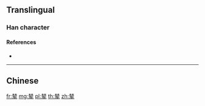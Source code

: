{{character info/new}}
{{also|輦}}
==Translingual==

===Han character===
{{Han char|rn=159|rad=车|as=08|sn=12|four=|canj=QOKQ|ids=⿱㚘车}}

====References====
* {{Han ref|kx=1250.241|hdz=53537.010|uh=8F87|ud=36743}}

----

==Chinese==
{{zh-see|輦}}

[[fr:辇]]
[[mg:辇]]
[[pl:辇]]
[[th:辇]]
[[zh:辇]]